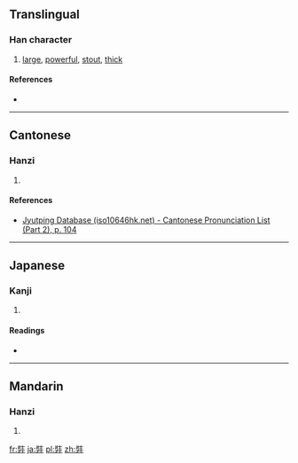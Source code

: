 {{also|奘}}
==Translingual==

===Han character===
{{Han char|rn=55|rad=廾|as=07|sn=10|four=|canj=女土廿 (VGT)|ids=⿱[[壯]][[廾]]}}

# [[large]], [[powerful]], [[stout]], [[thick]]

====References====
* {{Han ref|kx=0354.181|hdz=10517.130|uh=5F09|ud=24329}}

----

==Cantonese==

===Hanzi===
{{yue-hanzi|jyut=[[zong6]]|y=jong6}}

# {{defn|lang=yue|sort=廾07}}

====References====
* [http://www.iso10646hk.net/jp/document/download.jsp Jyutping Database (iso10646hk.net) - Cantonese Pronunciation List (Part 2), p. 104]

----

==Japanese==

===Kanji===
{{ja-kanji|grade=|rs=廾07}}

# {{defn|lang=ja|sort=廾07}}

====Readings====
* {{ja-readings|on=[[じょう]] (jō), [[そう]] (sō), [[ぞう]] (zō)|kun=[[さかん]] (sakan)}}

----

==Mandarin==

===Hanzi===
{{cmn-hanzi|pin=[[zàng]] ([[zang4]])|wg=tsang<sup>4</sup>}}

# {{defn|lang=cmn|sort=廾07}}

[[fr:弉]]
[[ja:弉]]
[[pl:弉]]
[[zh:弉]]